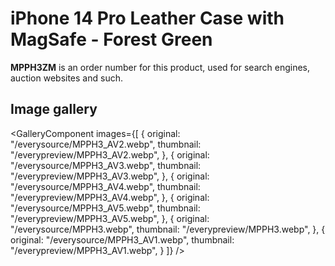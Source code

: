 
# iPhone 14 Pro Leather Case with MagSafe - Forest Green

<Callout type='info' emoji='👉🏻'>**MPPH3ZM** is an order number for this product, used for search engines, auction websites and such.</Callout>

## Image gallery

<GalleryComponent
    images={[
      {
        original: "/everysource/MPPH3_AV2.webp",
        thumbnail: "/everypreview/MPPH3_AV2.webp",
      },
      {
        original: "/everysource/MPPH3_AV3.webp",
        thumbnail: "/everypreview/MPPH3_AV3.webp",
      },
      {
        original: "/everysource/MPPH3_AV4.webp",
        thumbnail: "/everypreview/MPPH3_AV4.webp",
      },
      {
        original: "/everysource/MPPH3_AV5.webp",
        thumbnail: "/everypreview/MPPH3_AV5.webp",
      },
      {
        original: "/everysource/MPPH3.webp",
        thumbnail: "/everypreview/MPPH3.webp",
      },
      {
        original: "/everysource/MPPH3_AV1.webp",
        thumbnail: "/everypreview/MPPH3_AV1.webp",
      }
    ]}
  />
